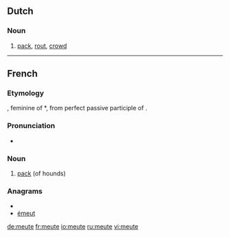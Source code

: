 ==Dutch==

===Noun===
{{nl-noun|g1=m|g2=f|pl1=meuten|pl2=meutes|dim=-}}

# [[pack]], [[rout]], [[crowd]]

----

==French==

===Etymology===
{{etyl|la|fr}} {{term|movita|mōtiva}}, feminine of *{{term||mōtivus}}, from perfect passive participle of {{term|moveo|moveō|move|lang=la}}.

===Pronunciation===
*{{IPA|/møt/|lang=fr}}

===Noun===
{{fr-noun|f}}

# {{hunting|lang=fr}} [[pack]] (of hounds)

===Anagrams===
* {{alphagram|eemtu}}
* [[émeut#French|émeut]]

[[de:meute]]
[[fr:meute]]
[[io:meute]]
[[ru:meute]]
[[vi:meute]]